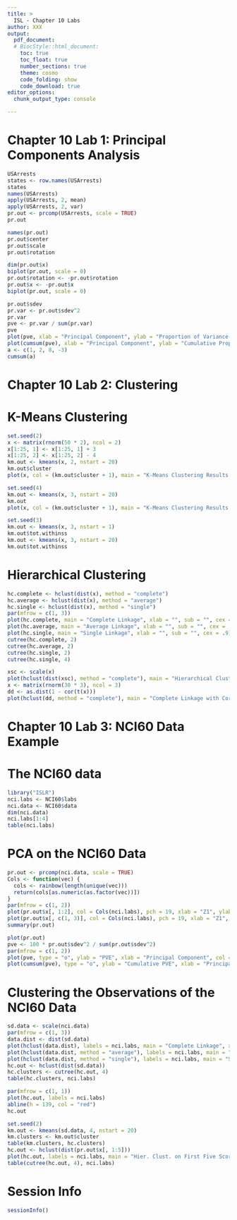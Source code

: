 ---
title: >
  ISL - Chapter 10 Labs
author: XXX
output: 
  pdf_document:
  # BiocStyle::html_document:
    toc: true
    toc_float: true
    number_sections: true
    theme: cosmo
    code_folding: show
    code_download: true
editor_options: 
  chunk_output_type: console

---

# Chapter 10 Lab 1: Principal Components Analysis

```{r}
USArrests
states <- row.names(USArrests)
states
names(USArrests)
apply(USArrests, 2, mean)
apply(USArrests, 2, var)
pr.out <- prcomp(USArrests, scale = TRUE)
pr.out

names(pr.out)
pr.out$center
pr.out$scale
pr.out$rotation

dim(pr.out$x)
biplot(pr.out, scale = 0)
pr.out$rotation <- -pr.out$rotation
pr.out$x <- -pr.out$x
biplot(pr.out, scale = 0)

pr.out$sdev
pr.var <- pr.out$sdev^2
pr.var
pve <- pr.var / sum(pr.var)
pve
plot(pve, xlab = "Principal Component", ylab = "Proportion of Variance Explained", ylim = c(0, 1), type = "b")
plot(cumsum(pve), xlab = "Principal Component", ylab = "Cumulative Proportion of Variance Explained", ylim = c(0, 1), type = "b")
a <- c(1, 2, 8, -3)
cumsum(a)
```

# Chapter 10 Lab 2: Clustering

# K-Means Clustering

```{r}
set.seed(2)
x <- matrix(rnorm(50 * 2), ncol = 2)
x[1:25, 1] <- x[1:25, 1] + 3
x[1:25, 2] <- x[1:25, 2] - 4
km.out <- kmeans(x, 2, nstart = 20)
km.out$cluster
plot(x, col = (km.out$cluster + 1), main = "K-Means Clustering Results with K=2", xlab = "", ylab = "", pch = 20, cex = 2)

set.seed(4)
km.out <- kmeans(x, 3, nstart = 20)
km.out
plot(x, col = (km.out$cluster + 1), main = "K-Means Clustering Results with K=3", xlab = "", ylab = "", pch = 20, cex = 2)

set.seed(3)
km.out <- kmeans(x, 3, nstart = 1)
km.out$tot.withinss
km.out <- kmeans(x, 3, nstart = 20)
km.out$tot.withinss
```

# Hierarchical Clustering

```{r}
hc.complete <- hclust(dist(x), method = "complete")
hc.average <- hclust(dist(x), method = "average")
hc.single <- hclust(dist(x), method = "single")
par(mfrow = c(1, 3))
plot(hc.complete, main = "Complete Linkage", xlab = "", sub = "", cex = .9)
plot(hc.average, main = "Average Linkage", xlab = "", sub = "", cex = .9)
plot(hc.single, main = "Single Linkage", xlab = "", sub = "", cex = .9)
cutree(hc.complete, 2)
cutree(hc.average, 2)
cutree(hc.single, 2)
cutree(hc.single, 4)

xsc <- scale(x)
plot(hclust(dist(xsc), method = "complete"), main = "Hierarchical Clustering with Scaled Features")
x <- matrix(rnorm(30 * 3), ncol = 3)
dd <- as.dist(1 - cor(t(x)))
plot(hclust(dd, method = "complete"), main = "Complete Linkage with Correlation-Based Distance", xlab = "", sub = "")
```

# Chapter 10 Lab 3: NCI60 Data Example

# The NCI60 data

```{r}
library("ISLR")
nci.labs <- NCI60$labs
nci.data <- NCI60$data
dim(nci.data)
nci.labs[1:4]
table(nci.labs)
```

# PCA on the NCI60 Data

```{r}
pr.out <- prcomp(nci.data, scale = TRUE)
Cols <- function(vec) {
  cols <- rainbow(length(unique(vec)))
  return(cols[as.numeric(as.factor(vec))])
}
par(mfrow = c(1, 2))
plot(pr.out$x[, 1:2], col = Cols(nci.labs), pch = 19, xlab = "Z1", ylab = "Z2")
plot(pr.out$x[, c(1, 3)], col = Cols(nci.labs), pch = 19, xlab = "Z1", ylab = "Z3")
summary(pr.out)

plot(pr.out)
pve <- 100 * pr.out$sdev^2 / sum(pr.out$sdev^2)
par(mfrow = c(1, 2))
plot(pve, type = "o", ylab = "PVE", xlab = "Principal Component", col = "blue")
plot(cumsum(pve), type = "o", ylab = "Cumulative PVE", xlab = "Principal Component", col = "brown3")
```

# Clustering the Observations of the NCI60 Data

```{r}
sd.data <- scale(nci.data)
par(mfrow = c(1, 3))
data.dist <- dist(sd.data)
plot(hclust(data.dist), labels = nci.labs, main = "Complete Linkage", xlab = "", sub = "", ylab = "")
plot(hclust(data.dist, method = "average"), labels = nci.labs, main = "Average Linkage", xlab = "", sub = "", ylab = "")
plot(hclust(data.dist, method = "single"), labels = nci.labs, main = "Single Linkage", xlab = "", sub = "", ylab = "")
hc.out <- hclust(dist(sd.data))
hc.clusters <- cutree(hc.out, 4)
table(hc.clusters, nci.labs)

par(mfrow = c(1, 1))
plot(hc.out, labels = nci.labs)
abline(h = 139, col = "red")
hc.out

set.seed(2)
km.out <- kmeans(sd.data, 4, nstart = 20)
km.clusters <- km.out$cluster
table(km.clusters, hc.clusters)
hc.out <- hclust(dist(pr.out$x[, 1:5]))
plot(hc.out, labels = nci.labs, main = "Hier. Clust. on First Five Score Vectors")
table(cutree(hc.out, 4), nci.labs)
```

# Session Info {-}

```{r}
sessionInfo()
```
